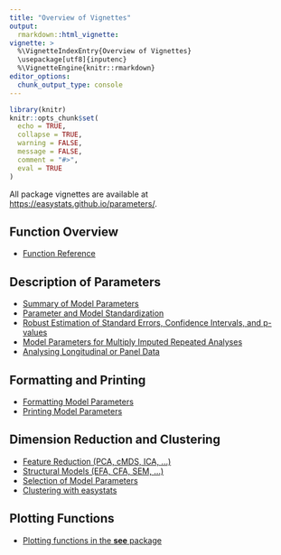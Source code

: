 ```yaml
---
title: "Overview of Vignettes"
output: 
  rmarkdown::html_vignette:
vignette: >
  %\VignetteIndexEntry{Overview of Vignettes}
  \usepackage[utf8]{inputenc}
  %\VignetteEngine{knitr::rmarkdown}
editor_options: 
  chunk_output_type: console
---
```


```r
library(knitr)
knitr::opts_chunk$set(
  echo = TRUE,
  collapse = TRUE,
  warning = FALSE,
  message = FALSE,
  comment = "#>",
  eval = TRUE
)
```

All package vignettes are available at [https://easystats.github.io/parameters/](https://easystats.github.io/parameters/).

## Function Overview

* [Function Reference](https://easystats.github.io/parameters/reference/index.html)

## Description of Parameters

* [Summary of Model Parameters](https://easystats.github.io/parameters/articles/model_parameters.html)
* [Parameter and Model Standardization](https://easystats.github.io/parameters/articles/standardize_parameters_effsize.html)
* [Robust Estimation of Standard Errors, Confidence Intervals, and p-values](https://easystats.github.io/parameters/articles/model_parameters_robust.html)
* [Model Parameters for Multiply Imputed Repeated Analyses](https://easystats.github.io/parameters/articles/model_parameters_mice.html)
* [Analysing Longitudinal or Panel Data](https://easystats.github.io/parameters/articles/demean.html)

## Formatting and Printing

* [Formatting Model Parameters](https://easystats.github.io/parameters/articles/model_parameters_formatting.html)
* [Printing Model Parameters](https://easystats.github.io/parameters/articles/model_parameters_print.html)

## Dimension Reduction and Clustering

* [Feature Reduction (PCA, cMDS, ICA, ...)](https://easystats.github.io/parameters/articles/parameters_reduction.html)
* [Structural Models (EFA, CFA, SEM, ...)](https://easystats.github.io/parameters/articles/efa_cfa.html)
* [Selection of Model Parameters](https://easystats.github.io/parameters/articles/parameters_selection.html)
* [Clustering with easystats](https://easystats.github.io/parameters/articles/clustering.html)

## Plotting Functions

  * [Plotting functions in the **see** package](https://easystats.github.io/see/articles/parameters.html)
